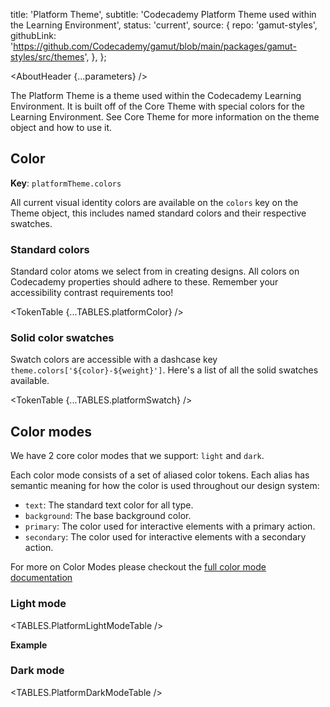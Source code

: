 



  title: 'Platform Theme',
  subtitle: 'Codecademy Platform Theme used within the Learning Environment',
  status: 'current',
  source: {
    repo: 'gamut-styles',
    githubLink:
      'https://github.com/Codecademy/gamut/blob/main/packages/gamut-styles/src/themes',
  },
};

<Meta title="Foundations/Theme/PlatformTheme" />

<AboutHeader {...parameters} />

The Platform Theme is a theme used within the Codecademy Learning Environment. It is built off of the Core Theme with special colors for the Learning Environment. See <LinkTo id="Forundations/Theme/CoreTheme">Core Theme</LinkTo> for more information on the theme object and how to use it.

## Color

**Key**: `platformTheme.colors`

All current visual identity colors are available on the `colors` key on the Theme object, this includes named standard colors and their respective swatches.

### Standard colors

Standard color atoms we select from in creating designs. All colors on Codecademy properties should adhere to these. Remember your accessibility contrast requirements too!

<TokenTable {...TABLES.platformColor} />

### Solid color swatches

Swatch colors are accessible with a dashcase key `theme.colors['${color}-${weight}']`. Here's a list of all the solid swatches available.

<TokenTable {...TABLES.platformSwatch} />

## Color modes

We have 2 core color modes that we support: `light` and `dark`.

Each color mode consists of a set of aliased color tokens. Each alias has semantic meaning for how the color is used throughout our design system:

- `text`: The standard text color for all type.
- `background`: The base background color.
- `primary`: The color used for interactive elements with a primary action.
- `secondary`: The color used for interactive elements with a secondary action.

For more on Color Modes please checkout the [full color mode documentation](/?path=/docs/foundations-colormode--page)

### Light mode

<TABLES.PlatformLightModeTable />

**Example**

### Dark mode

<TABLES.PlatformDarkModeTable />
